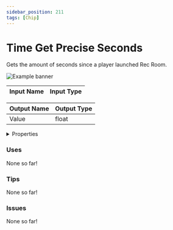 ```yaml
---
sidebar_position: 211
tags: [Chip]
---
```


# Time Get Precise Seconds

Gets the amount of seconds since a player launched Rec Room.



![Example banner](./assets/8722445f-e552-4d4a-bced-8afa63bbf70b.svg)

| Input Name | Input Type |
|-----------|-----------|

| Output Name | Output Type |
|-----------|-----------|
| Value | float |


<details>
  <summary>Properties</summary>
  <div>
    <div>
    <table>
      <thead>
        <tr>
          <th>Is beta required?</th>
          <th>❌</th>
        </tr>
        <tr>
          <th>Is this chip a trolling risk?</th>
          <th>❌</th>
        </tr>
        <tr>
          <th>Chip UUID</th>
          <th>8722445f-e552-4d4a-bced-8afa63bbf70b</th>
        </tr>
      </thead>
    </table>
    </div>
  </div>
</details>

### Uses

None so far!

### Tips

None so far!

### Issues

None so far!